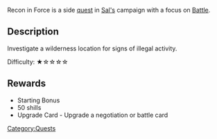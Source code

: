 Recon in Force is a side [[Quests|quest]] in [[Sal|Sal's]] campaign with a focus on [[Battle]].

== Description ==
Investigate a wilderness location for signs of illegal activity.

Difficulty: ★☆☆☆☆

== Rewards ==

* Starting Bonus
* 50 shills
* Upgrade Card - Upgrade a negotiation or battle card

[[Category:Quests]]